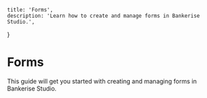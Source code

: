     title: 'Forms',
    description: 'Learn how to create and manage forms in Bankerise Studio.',
}

# Forms

This guide will get you started with creating and managing forms in Bankerise Studio.
